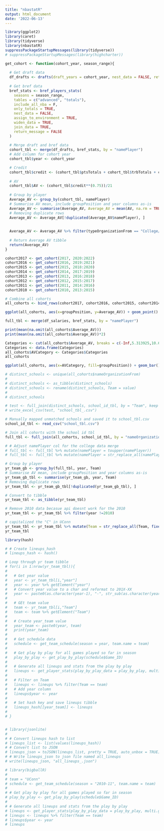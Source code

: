 ---
title: "nbastatR"
output: html_document
date: '2022-06-13'
---

```{r setup, include=FALSE}
library(ggplot2)
library(caret)
library(tidyverse)
library(nbastatR)
suppressPackageStartupMessages(library(tidyverse))
# suppressPackageStartupMessages(library(highcharter))
```



```{r cohort creation function}
get_cohort <- function(cohort_year, season_range){
  
  # Get draft data
  df_drafts <- drafts(draft_years = cohort_year, nest_data = FALSE, return_message = FALSE)
  
  # Get bref data
  bref_stats <- bref_players_stats(
    seasons = season_range,
    tables = c("advanced", "totals"),
    include_all_nba = F,
    only_totals = TRUE,
    nest_data = FALSE,
    assign_to_environment = TRUE,
    widen_data = TRUE,
    join_data = TRUE,
    return_message = FALSE
  )
  
  # Merge draft and bref data
  cohort_tbl <- merge(df_drafts, bref_stats, by = "namePlayer")
  # Add column for cohort year
  cohort_tbl$year <- cohort_year

  # Credit
  cohort_tbl$credit <- (cohort_tbl$ptsTotals + cohort_tbl$trbTotals + cohort_tbl$astTotals + cohort_tbl$stlTotals + cohort_tbl$blkTotals) - (cohort_tbl$fgaTotals - cohort_tbl$fgmTotals) - (cohort_tbl$ftaTotals - cohort_tbl$ftmTotals) - cohort_tbl$tovTotals
  
  # AV
  cohort_tbl$AV <- (cohort_tbl$credit**(0.75))/21
  
  # Group by player
  Average_AV <- group_by(cohort_tbl, namePlayer)
  # Summarise AV mean, include groupPosition and year columns as-is
  Average_AV <- summarise(Average_AV, Average_AV = mean(AV, na.rm = TRUE), groupPosition, year, nameOrganizationFrom, typeOrganizationFrom)
  # Removing duplicate rows
  Average_AV <- Average_AV[!duplicated(Average_AV$namePlayer), ]
  
  
  Average_AV <- Average_AV %>% filter(typeOrganizationFrom == "College/University")
  
  # Return Average AV tibble
  return(Average_AV)
}

```



```{r Get Cohorts 2010 - 2017}
cohort2017 <- get_cohort(2017, 2020:2022)
cohort2016 <- get_cohort(2016, 2019:2021)
cohort2015 <- get_cohort(2015, 2018:2020)
cohort2014 <- get_cohort(2014, 2017:2019)
cohort2013 <- get_cohort(2013, 2016:2018)
cohort2012 <- get_cohort(2012, 2015:2017)
cohort2011 <- get_cohort(2011, 2014:2016)
cohort2010 <- get_cohort(2010, 2013:2015)
```

```{r all cohorts}
# Combine all cohorts
all_cohorts <- bind_rows(cohort2017, cohort2016, cohort2015, cohort2014, cohort2013, cohort2012, cohort2011, cohort2010)
```





```{r AV by position}

ggplot(all_cohorts, aes(x=groupPosition, y=Average_AV)) + geom_point()
```



```{r Get mean for all cohorts}
full_tbl <- merge(df_salaries, bref_stats, by = "namePlayer")

print(mean(na.omit(all_cohorts$Average_AV)))
print(mean(na.omit(all_cohorts$Average_AV))*2)

```


```{r Label AV values}
Categories <- cut(all_cohorts$Average_AV, breaks = c(-Inf,5.313925,10.62785,Inf), labels = c("Low","Medium","High"))
Categories <- data.frame(Categories)
all_cohorts$AVCategory <- Categories$Categories
all_cohorts
```


```{r all cohorts category count, fill by group position}
ggplot(all_cohorts, aes(x=AVCategory, fill=groupPosition)) + geom_bar()
```
```{r Get unique colleges from all cohort}

# distinct_schools <- unique(all_cohorts$nameOrganizationFrom)
# 
# distinct_schools <- as_tibble(distinct_schools) 
# distinct_schools <- rename(distinct_schools, Team = value)
# 
# distinct_schools

# test <- full_join(distinct_schools, school_id_tbl, by = "Team", keep = TRUE)
# write_excel_csv(test, "school_tbl_.csv")

```



```{r College data merge prep}
# Manually mapped unmatched schools and saved it to school_tbl.csv
school_id_tbl <- read_csv("school_tbl.csv")

# Join all cohorts with the school id tbl
full_tbl <- full_join(all_cohorts, school_id_tbl, by = "nameOrganizationFrom")

# # Adjust namePlayer col for the college data merge
# full_tbl <- full_tbl %>% mutate(namePlayer = toupper(namePlayer))
# full_tbl <- full_tbl %>% mutate(namePlayer = str_replace_all(namePlayer, fixed(" "), "."))

# Group by player
yr_team_gb <- group_by(full_tbl, year, Team)
# Summarise AV mean, include groupPosition and year columns as-is
yr_team_gb_tbl <- summarise(yr_team_gb, year, Team)
# Removing duplicate rows
yr_team_tbl <- yr_team_gb_tbl[!duplicated(yr_team_gb_tbl), ]

# Convert to tibble
yr_team_tbl <- as_tibble(yr_team_tbl)

# Remove 2010 data becasue api doesnt work for the 2010
yr_team_tbl <- yr_team_tbl %>% filter(year !=2010)

# capitalized the "C" in UConn
yr_team_tbl <- yr_team_tbl %>% mutate(Team = str_replace_all(Team, fixed("Uconn"), "UConn"))
yr_team_tbl
```



```{r Get college data and save to a hash}
library(hash)

# # Create lineups_hash
# lineups_hash <- hash()

# Loop through yr team tibble
# for(i in 1:nrow(yr_team_tbl)){
#   
#   # Get year value
#   year <- yr_team_tbl[i,"year"]
#   year <- year %>% getElement("year")
#   # Convert year value to a char and reformat to 201X-XX
#   year <- paste0(as.character(year-1), "-", str_sub(as.character(year), start= -2))
#   
#   # GEt team value
#   team <- yr_team_tbl[i,"Team"]
#   team <- team %>% getElement("Team")
#   
#   # Create year_team value
#   year_team <- paste0(year, team)
#   print(year_team)
#   
#   # Get schedule data
#   schedule <- get_team_schedule(season = year, team.name = team)
#   
#   # Get play by play for all games played so far in season
#   play_by_play <- get_play_by_play(schedule$Game_ID)
# 
#   # Generate all lineups and stats from the play by play
#   lineups <- get_player_stats(play_by_play_data = play_by_play, multi.games=TRUE)
#   
#   # Filter on Team
#   lineups <- lineups %>% filter(Team == team)
#   # Add year column
#   lineups$year <- year
#   
#   # Set hash key and save lineups tibble
#   lineups_hash[[year_team]] <- lineups
# 
# }



```
```{r save Lineups to JSON}
# library(jsonlite)
# 
# # Convert lineups hash to list
# lineups_list <- list(values(lineups_hash))
# # Convert list to JSON
# lineups_json = toJSON(lineups_list, pretty = TRUE, auto_unbox = TRUE)
# # Write lineups_json to json file named all_lineups
# write(lineups_json, "all_lineups_.json")
```




```{r test bigballR ncca stat pull}
# library(bigballR)
# 
# team = "UConn"
# schedule <- get_team_schedule(season = "2010-11", team.name = team)
# 
# # Get play by play for all games played so far in season
# play_by_play <- get_play_by_play(schedule$Game_ID)
# 
# # Generate all lineups and stats from the play by play
# lineups <- get_player_stats(play_by_play_data = play_by_play, multi.games=FALSE)
# lineups <- lineups %>% filter(Team == team)
# lineups$year <- year
# lineups
```
